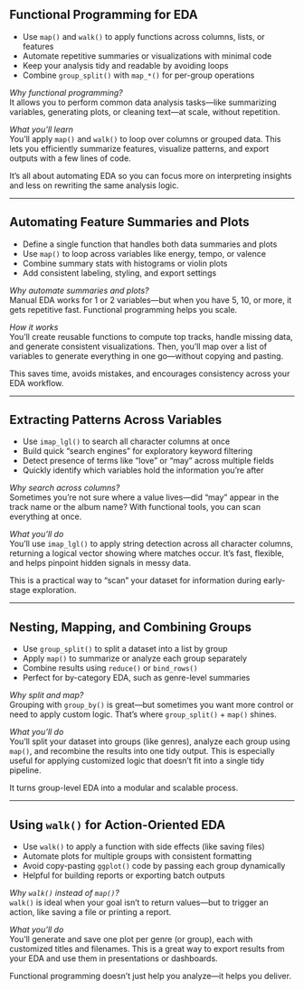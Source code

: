 ## Functional Programming for EDA

- Use `map()` and `walk()` to apply functions across columns, lists, or features
- Automate repetitive summaries or visualizations with minimal code
- Keep your analysis tidy and readable by avoiding loops
- Combine `group_split()` with `map_*()` for per-group operations

::: {.notes}
*Why functional programming?*  
It allows you to perform common data analysis tasks—like summarizing variables, generating plots, or cleaning text—at scale, without repetition.

*What you’ll learn*  
You’ll apply `map()` and `walk()` to loop over columns or grouped data. This lets you efficiently summarize features, visualize patterns, and export outputs with a few lines of code.

It’s all about automating EDA so you can focus more on interpreting insights and less on rewriting the same analysis logic.
:::

---

## Automating Feature Summaries and Plots

- Define a single function that handles both data summaries and plots
- Use `map()` to loop across variables like energy, tempo, or valence
- Combine summary stats with histograms or violin plots
- Add consistent labeling, styling, and export settings

::: {.notes}
*Why automate summaries and plots?*  
Manual EDA works for 1 or 2 variables—but when you have 5, 10, or more, it gets repetitive fast. Functional programming helps you scale.

*How it works*  
You’ll create reusable functions to compute top tracks, handle missing data, and generate consistent visualizations. Then, you’ll map over a list of variables to generate everything in one go—without copying and pasting.

This saves time, avoids mistakes, and encourages consistency across your EDA workflow.
:::

---

## Extracting Patterns Across Variables

- Use `imap_lgl()` to search all character columns at once
- Build quick “search engines” for exploratory keyword filtering
- Detect presence of terms like "love" or "may" across multiple fields
- Quickly identify which variables hold the information you're after

::: {.notes}
*Why search across columns?*  
Sometimes you’re not sure where a value lives—did “may” appear in the track name or the album name? With functional tools, you can scan everything at once.

*What you'll do*  
You’ll use `imap_lgl()` to apply string detection across all character columns, returning a logical vector showing where matches occur. It’s fast, flexible, and helps pinpoint hidden signals in messy data.

This is a practical way to “scan” your dataset for information during early-stage exploration.
:::

---

## Nesting, Mapping, and Combining Groups

- Use `group_split()` to split a dataset into a list by group
- Apply `map()` to summarize or analyze each group separately
- Combine results using `reduce()` or `bind_rows()`
- Perfect for by-category EDA, such as genre-level summaries

::: {.notes}
*Why split and map?*  
Grouping with `group_by()` is great—but sometimes you want more control or need to apply custom logic. That’s where `group_split()` + `map()` shines.

*What you'll do*  
You’ll split your dataset into groups (like genres), analyze each group using `map()`, and recombine the results into one tidy output. This is especially useful for applying customized logic that doesn’t fit into a single tidy pipeline.

It turns group-level EDA into a modular and scalable process.
:::

---

## Using `walk()` for Action-Oriented EDA

- Use `walk()` to apply a function with side effects (like saving files)
- Automate plots for multiple groups with consistent formatting
- Avoid copy-pasting `ggplot()` code by passing each group dynamically
- Helpful for building reports or exporting batch outputs

::: {.notes}
*Why `walk()` instead of `map()`?*  
`walk()` is ideal when your goal isn’t to return values—but to trigger an action, like saving a file or printing a report.

*What you’ll do*  
You’ll generate and save one plot per genre (or group), each with customized titles and filenames. This is a great way to export results from your EDA and use them in presentations or dashboards.

Functional programming doesn’t just help you analyze—it helps you deliver.
:::